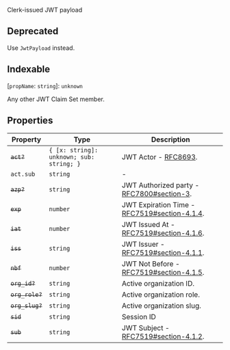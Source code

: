 Clerk-issued JWT payload

## Deprecated

Use `JwtPayload` instead.

## Indexable

\[`propName`: `string`\]: `unknown`

Any other JWT Claim Set member.

## Properties

| Property                              | Type                                                  | Description                                                                                       |
| ------------------------------------- | ----------------------------------------------------- | ------------------------------------------------------------------------------------------------- |
| <a id="act"></a> ~~`act?`~~           | <code>\{ [x: string]: unknown; sub: string; \}</code> | JWT Actor - [RFC8693](https://www.rfc-editor.org/rfc/rfc8693.html#name-act-actor-claim).          |
| `act.sub`                             | `string`                                              | -                                                                                                 |
| <a id="azp"></a> ~~`azp?`~~           | `string`                                              | JWT Authorized party - [RFC7800#section-3](https://tools.ietf.org/html/rfc7800#section-3).        |
| <a id="exp"></a> ~~`exp`~~            | `number`                                              | JWT Expiration Time - [RFC7519#section-4.1.4](https://tools.ietf.org/html/rfc7519#section-4.1.4). |
| <a id="iat"></a> ~~`iat`~~            | `number`                                              | JWT Issued At - [RFC7519#section-4.1.6](https://tools.ietf.org/html/rfc7519#section-4.1.6).       |
| <a id="iss"></a> ~~`iss`~~            | `string`                                              | JWT Issuer - [RFC7519#section-4.1.1](https://tools.ietf.org/html/rfc7519#section-4.1.1).          |
| <a id="nbf"></a> ~~`nbf`~~            | `number`                                              | JWT Not Before - [RFC7519#section-4.1.5](https://tools.ietf.org/html/rfc7519#section-4.1.5).      |
| <a id="org_id"></a> ~~`org_id?`~~     | `string`                                              | Active organization ID.                                                                           |
| <a id="org_role"></a> ~~`org_role?`~~ | `string`                                              | Active organization role.                                                                         |
| <a id="org_slug"></a> ~~`org_slug?`~~ | `string`                                              | Active organization slug.                                                                         |
| <a id="sid"></a> ~~`sid`~~            | `string`                                              | Session ID                                                                                        |
| <a id="sub"></a> ~~`sub`~~            | `string`                                              | JWT Subject - [RFC7519#section-4.1.2](https://tools.ietf.org/html/rfc7519#section-4.1.2).         |
